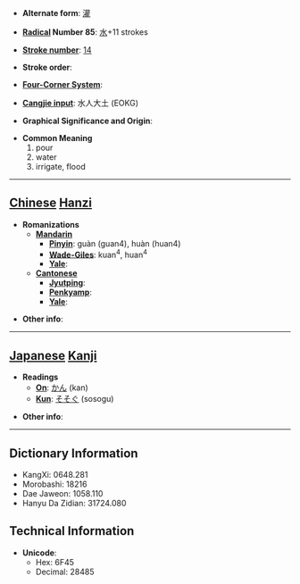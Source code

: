 * '''Alternate form''': [[灌]]

* '''[[Wiktionary:Chinese radical index| Radical]] Number 85''': [[Wiktionary:Chinese radical index 水|水]]+11 strokes

* '''[[Wiktionary:Chinese total strokes index|Stroke number]]''': [[Wiktionary:Chinese total strokes index 14|14]]

* '''Stroke order''': 

* '''[[Wiktionary:Chinese four corner index|Four-Corner System]]''': 

* '''[[Wiktionary:Chinese Cangjie index|Cangjie input]]''': 水人大土 (EOKG)

* '''Graphical Significance and Origin''': 

* '''Common Meaning'''
*#pour
*# water
*# irrigate, flood


----

== [[Chinese]] [[Hanzi]] ==

* '''Romanizations'''
** '''[[Mandarin]]'''
*** '''[[Pinyin]]''': guàn (guan4), huàn (huan4)
*** '''[[Wade-Giles]]''': kuan<sup>4</sup>, huan<sup>4</sup>
*** '''[[Yale]]''': 
** '''[[Cantonese]]'''
*** '''[[Jyutping]]''':
*** '''[[Penkyamp]]''': 
*** '''[[Yale]]''': 

* '''Other info''': 

----

== [[Japanese]] [[Kanji]] ==

* '''Readings'''
** '''[[On]]''': [[かん]] (kan)
** '''[[Kun]]''': [[そそぐ]] (sosogu)

* '''Other info''':  

----

== Dictionary Information ==

* KangXi: 0648.281
* Morobashi: 18216
* Dae Jaweon: 1058.110
* Hanyu Da Zidian: 31724.080

== Technical Information ==

* '''Unicode''':
** Hex: 6F45
** Decimal: 28485